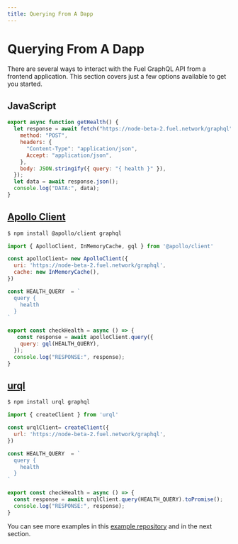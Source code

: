 ```yaml
---
title: Querying From A Dapp
---
```


# Querying From A Dapp

There are several ways to interact with the Fuel GraphQL API from a frontend application. 
This section covers just a few options available to get you started.

## JavaScript

```javascript
export async function getHealth() {
  let response = await fetch("https://node-beta-2.fuel.network/graphql", {
    method: "POST",
    headers: {
      "Content-Type": "application/json",
      Accept: "application/json",
    },
    body: JSON.stringify({ query: "{ health }" }),
  });
  let data = await response.json();
  console.log("DATA:", data);
}
```
## [Apollo Client](https://www.apollographql.com/apollo-client/)

```bash
$ npm install @apollo/client graphql
```

```javascript
import { ApolloClient, InMemoryCache, gql } from '@apollo/client'

const apolloClient= new ApolloClient({
  uri: 'https://node-beta-2.fuel.network/graphql',
  cache: new InMemoryCache(),
})

const HEALTH_QUERY  = `
  query {
    health
  }
`

export const checkHealth = async () => {
   const response = await apolloClient.query({
    query: gql(HEALTH_QUERY),
  });
  console.log("RESPONSE:", response);
}
```

## [urql](https://formidable.com/open-source/urql/)

```bash
$ npm install urql graphql
```

```javascript
import { createClient } from 'urql'

const urqlClient= createClient({
  url: 'https://node-beta-2.fuel.network/graphql',
})

const HEALTH_QUERY  = `
  query {
    health
  }
`

export const checkHealth = async () => {
  const response = await urqlClient.query(HEALTH_QUERY).toPromise();
  console.log("RESPONSE:", response);
}
```

You can see more examples in this [example repository](https://github.com/sarahschwartz/fuel-graphql-api-examples) and in the next section.
